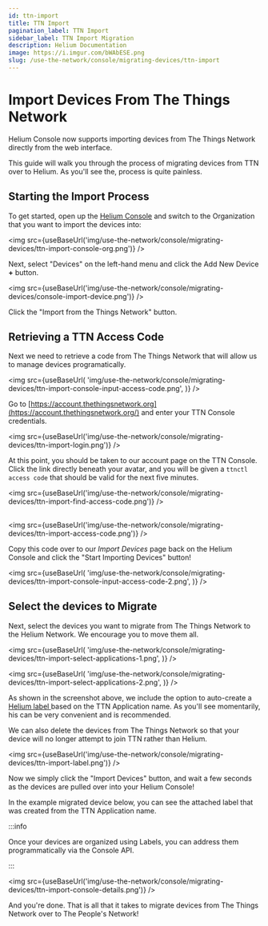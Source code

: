 ```yaml
---
id: ttn-import
title: TTN Import
pagination_label: TTN Import
sidebar_label: TTN Import Migration
description: Helium Documentation
image: https://i.imgur.com/bWAbESE.png
slug: /use-the-network/console/migrating-devices/ttn-import
---
```


# Import Devices From The Things Network


Helium Console now supports importing devices from The Things Network directly from the web
interface.

This guide will walk you through the process of migrating devices from TTN over to Helium. As you'll
see the, process is quite painless.

## Starting the Import Process

To get started, open up the [Helium Console](https://console.helium.com/) and switch to the
Organization that you want to import the devices into:

<img src={useBaseUrl('img/use-the-network/console/migrating-devices/ttn-import-console-org.png')} />

Next, select "Devices" on the left-hand menu and click the Add New Device **+** button.

<img src={useBaseUrl('img/use-the-network/console/migrating-devices/console-import-device.png')} />

Click the "Import from the Things Network" button.

## Retrieving a TTN Access Code

Next we need to retrieve a code from The Things Network that will allow us to manage devices
programatically.

<img
  src={useBaseUrl(
    'img/use-the-network/console/migrating-devices/ttn-import-console-input-access-code.png',
  )}
/>

Go to [https://account.thethingsnetwork.org](https://account.thethingsnetwork.org/) and enter your
TTN Console credentials.

<img src={useBaseUrl('img/use-the-network/console/migrating-devices/ttn-import-login.png')} />

At this point, you should be taken to our account page on the TTN Console. Click the link directly
beneath your avatar, and you will be given a `ttnctl access code` that should be valid for the next
five minutes.

<img
  src={useBaseUrl('img/use-the-network/console/migrating-devices/ttn-import-find-access-code.png')}
/>

##

<img src={useBaseUrl('img/use-the-network/console/migrating-devices/ttn-import-access-code.png')} />

Copy this code over to our _Import Devices_ page back on the Helium Console and click the "Start
Importing Devices" button!

<img
  src={useBaseUrl(
    'img/use-the-network/console/migrating-devices/ttn-import-console-input-access-code-2.png',
  )}
/>

## Select the devices to Migrate

Next, select the devices you want to migrate from The Things Network to the Helium Network. We
encourage you to move them all.

<img
  src={useBaseUrl(
    'img/use-the-network/console/migrating-devices/ttn-import-select-applications-1.png',
  )}
/>

<img
  src={useBaseUrl(
    'img/use-the-network/console/migrating-devices/ttn-import-select-applications-2.png',
  )}
/>

As shown in the screenshot above, we include the option to auto-create a
[Helium label ](../labels#organizing-and-connecting-with-labels)based on the TTN Application name.
As you'll see momentarily, his can be very convenient and is recommended.

We can also delete the devices from The Things Network so that your device will no longer attempt to
join TTN rather than Helium.

<img src={useBaseUrl('img/use-the-network/console/migrating-devices/ttn-import-label.png')} />

Now we simply click the "Import Devices" button, and wait a few seconds as the devices are pulled
over into your Helium Console!

In the example migrated device below, you can see the attached label that was created from the TTN
Application name.

:::info

Once your devices are organized using Labels, you can address them programmatically via the Console
API.

:::

<img
  src={useBaseUrl('img/use-the-network/console/migrating-devices/ttn-import-console-details.png')}
/>

And you're done. That is all that it takes to migrate devices from The Things Network over to The
People's Network!
